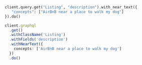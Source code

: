 
<Tabs groupId="languages">
<TabItem value="py" label="Python">

```python
client.query.get("Listing", "description").with_near_text({
   "concepts": ["AirBnB near a place to walk my dog"]
}).do()
```
</TabItem>

<TabItem value="js" label="TypeScript">

```ts
client.graphql
  .get()
  .withClassName('Listing')
  .withFields('description')
  .withNearText({
    concepts: ['AirBnB near a place to walk my dog']
  })
  .do()
```

</TabItem>
</Tabs>
